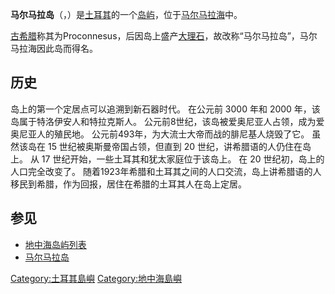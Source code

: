 {{unreferenced|time=2013-04-26T07:22:31+00:00}}
'''马尔马拉岛'''（{{lang-tr|Marmara Adası}}，{{lang-gr|Μαρμαράς}}）是[[土耳其|土耳其]]的一个[[岛屿|岛屿]]，位于[[马尔马拉海|马尔马拉海]]中。

[[古希腊|古希腊]]称其为Proconnesus，后因岛上盛产[[大理石|大理石]]，故改称“马尔马拉岛”，马尔马拉海因此岛而得名。

==历史==
岛上的第一个定居点可以追溯到新石器时代。 在公元前 3000 年和 2000 年，该岛属于特洛伊安人和特拉克斯人。 公元前8世纪，该岛被爱奥尼亚人占领，成为爱奥尼亚人的殖民地。 公元前493年，为大流士大帝而战的腓尼基人烧毁了它。 虽然该岛在 15 世纪被奥斯曼帝国占领，但直到 20 世纪，讲希腊语的人仍住在岛上。 从 17 世纪开始，一些土耳其和犹太家庭位于该岛上。 在 20 世纪初，岛上的人口完全改变了。 随着1923年希腊和土耳其之间的人口交流，岛上讲希腊语的人移民到希腊，作为回报，居住在希腊的土耳其人在岛上定居。


==参见==
*[[地中海岛屿列表|地中海岛屿列表]]
* [https://www.travelingturks.com/zh-hans/%e6%ac%a7%e6%b4%b2/%e5%9c%9f%e8%80%b3%e5%85%b6/%e9%a9%ac%e5%b0%94%e9%a9%ac%e6%8b%89%e5%b2%9b 马尔马拉岛] {{Wayback|url=https://www.travelingturks.com/zh-hans/%e6%ac%a7%e6%b4%b2/%e5%9c%9f%e8%80%b3%e5%85%b6/%e9%a9%ac%e5%b0%94%e9%a9%ac%e6%8b%89%e5%b2%9b |date=20210825203647 }}

{{coord|display=title}}
{{土耳其地理小作品}}
{{normdaten}}
{{DEFAULTSORT:Marmara Adası}}
[[Category:土耳其島嶼|Category:土耳其島嶼]]
[[Category:地中海島嶼|Category:地中海島嶼]]
